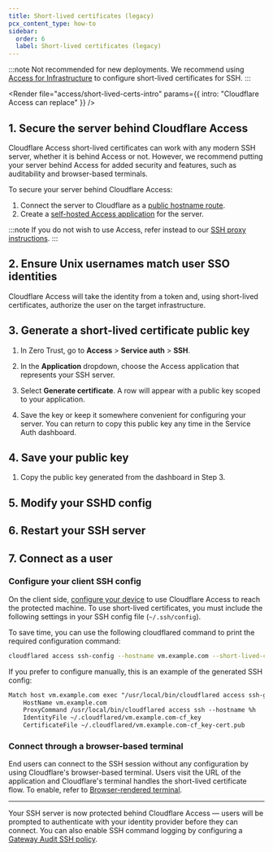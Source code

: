 ```yaml
---
title: Short-lived certificates (legacy)
pcx_content_type: how-to
sidebar:
  order: 6
  label: Short-lived certificates (legacy)
---
```



:::note
Not recommended for new deployments. We recommend using [Access for Infrastructure](/cloudflare-one/connections/connect-networks/use-cases/ssh/ssh-infrastructure-access/) to configure short-lived certificates for SSH.
:::

<Render
	file="access/short-lived-certs-intro"
	params={{ intro: "Cloudflare Access can replace" }}
/>

## 1. Secure the server behind Cloudflare Access

Cloudflare Access short-lived certificates can work with any modern SSH server, whether it is behind Access or not. However, we recommend putting your server behind Access for added security and features, such as auditability and browser-based terminals.

To secure your server behind Cloudflare Access:

1. Connect the server to Cloudflare as a [public hostname route](/cloudflare-one/connections/connect-networks/use-cases/ssh/#1-connect-the-server-to-cloudflare-1).
2. Create a [self-hosted Access application](/cloudflare-one/applications/configure-apps/self-hosted-public-app/) for the server.

:::note
If you do not wish to use Access, refer instead to our [SSH proxy instructions](/cloudflare-one/policies/gateway/network-policies/ssh-logging/).
:::

## 2. Ensure Unix usernames match user SSO identities

Cloudflare Access will take the identity from a token and, using short-lived certificates, authorize the user on the target infrastructure.

<Render file="ssh/usernames" />

## 3. Generate a short-lived certificate public key

1. In Zero Trust, go to **Access** > **Service auth** > **SSH**.

2. In the **Application** dropdown, choose the Access application that represents your SSH server.

3. Select **Generate certificate**. A row will appear with a public key scoped to your application.

4. Save the key or keep it somewhere convenient for configuring your server.
   You can return to copy this public key any time in the Service Auth dashboard.

## 4. Save your public key

1. Copy the public key generated from the dashboard in Step 3.

<Render file="ssh/public-key" />

## 5. Modify your SSHD config

<Render file="ssh/modify-sshd" />

## 6. Restart your SSH server

<Render file="ssh/restart-server" />

## 7. Connect as a user

### Configure your client SSH config

On the client side, [configure your device](/cloudflare-one/connections/connect-networks/use-cases/ssh/) to use Cloudflare Access to reach the protected machine. To use short-lived certificates, you must include the following settings in your SSH config file (`~/.ssh/config`).

To save time, you can use the following cloudflared command to print the required configuration command:

```sh
cloudflared access ssh-config --hostname vm.example.com --short-lived-cert
```

If you prefer to configure manually, this is an example of the generated SSH config:

```txt
Match host vm.example.com exec "/usr/local/bin/cloudflared access ssh-gen --hostname %h"
    HostName vm.example.com
    ProxyCommand /usr/local/bin/cloudflared access ssh --hostname %h
    IdentityFile ~/.cloudflared/vm.example.com-cf_key
    CertificateFile ~/.cloudflared/vm.example.com-cf_key-cert.pub
```

### Connect through a browser-based terminal

End users can connect to the SSH session without any configuration by using Cloudflare's browser-based terminal. Users visit the URL of the application and Cloudflare's terminal handles the short-lived certificate flow. To enable, refer to [Browser-rendered terminal](/cloudflare-one/applications/non-http/browser-rendering/).

---

Your SSH server is now protected behind Cloudflare Access — users will be prompted to authenticate with your identity provider before they can connect. You can also enable SSH command logging by configuring a [Gateway Audit SSH policy](/cloudflare-one/policies/gateway/network-policies/ssh-logging/).
